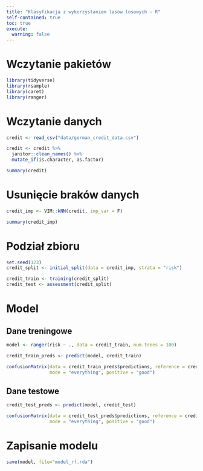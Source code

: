 ```yaml
---
title: "Klasyfikacja z wykorzystaniem lasów losowych - R"
self-contained: true
toc: true
execute: 
  warning: false
---
```


# Wczytanie pakietów

```r
library(tidyverse)
library(rsample)
library(caret)
library(ranger)
```

# Wczytanie danych

```r
credit <- read_csv("data/german_credit_data.csv")

credit <- credit %>% 
  janitor::clean_names() %>% 
  mutate_if(is.character, as.factor)

summary(credit)
```

# Usunięcie braków danych

```r
credit_imp <- VIM::kNN(credit, imp_var = F)

summary(credit_imp)
```

# Podział zbioru

```r
set.seed(123)
credit_split <- initial_split(data = credit_imp, strata = "risk")

credit_train <- training(credit_split)
credit_test <- assessment(credit_split)
```

# Model

## Dane treningowe

```r
model <- ranger(risk ~ ., data = credit_train, num.trees = 100)

credit_train_preds <- predict(model, credit_train)

confusionMatrix(data = credit_train_preds$predictions, reference = credit_train$risk,
                mode = "everything", positive = "good")

```

## Dane testowe

```r
credit_test_preds <- predict(model, credit_test)

confusionMatrix(data = credit_test_preds$predictions, reference = credit_test$risk,
                mode = "everything", positive = "good")
```

# Zapisanie modelu

```r
save(model, file="model_rf.rda")
```

